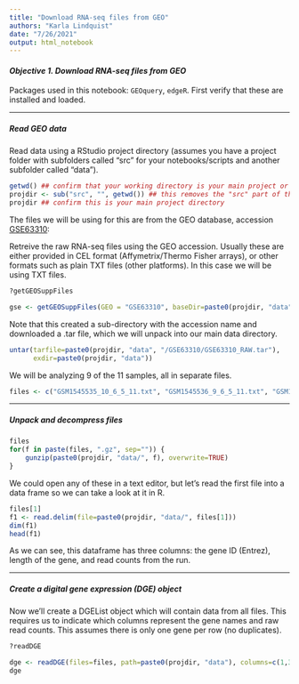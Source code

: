 ```yaml
---
title: "Download RNA-seq files from GEO" 
authors: "Karla Lindquist"
date: "7/26/2021"
output: html_notebook
---
```


#### *Objective 1. Download RNA-seq files from GEO*

Packages used in this notebook: `GEOquery`, `edgeR`. First verify that these are installed and loaded.

------------------------------------------------------------------------

##### Read GEO data

Read data using a RStudio project directory (assumes you have a project folder with subfolders called "src" for your notebooks/scripts and another subfolder called "data").

```r
getwd() ## confirm that your working directory is your main project or the "src" folder
projdir <- sub("src", "", getwd()) ## this removes the "src" part of the directory string in case it is there
projdir ## confirm this is your main project directory
```

The files we will be using for this are from the GEO database, accession [GSE63310](https://www.ncbi.nlm.nih.gov/geo/query/acc.cgi?acc=GSE63310):

Retreive the raw RNA-seq files using the GEO accession. Usually these are either provided in CEL format (Affymetrix/Thermo Fisher arrays), or other formats such as plain TXT files (other platforms). In this case we will be using TXT files.

```r
?getGEOSuppFiles

gse <- getGEOSuppFiles(GEO = "GSE63310", baseDir=paste0(projdir, "data"))
```

Note that this created a sub-directory with the accession name and downloaded a .tar file, which we will unpack into our main data directory.

```r
untar(tarfile=paste0(projdir, "data", "/GSE63310/GSE63310_RAW.tar"),
      exdir=paste0(projdir, "data"))
```

We will be analyzing 9 of the 11 samples, all in separate files.

```r
files <- c("GSM1545535_10_6_5_11.txt", "GSM1545536_9_6_5_11.txt", "GSM1545538_purep53.txt", "GSM1545539_JMS8-2.txt", "GSM1545540_JMS8-3.txt", "GSM1545541_JMS8-4.txt", "GSM1545542_JMS8-5.txt", "GSM1545544_JMS9-P7c.txt", "GSM1545545_JMS9-P8c.txt")
```

------------------------------------------------------------------------

##### Unpack and decompress files

```r
files
for(f in paste(files, ".gz", sep="")) {
    gunzip(paste0(projdir, "data/", f), overwrite=TRUE)
}
```

We could open any of these in a text editor, but let's read the first file into a data frame so we can take a look at it in R.

```r
files[1]
f1 <- read.delim(file=paste0(projdir, "data/", files[1]))
dim(f1)
head(f1)
```

As we can see, this dataframe has three columns: the gene ID (Entrez), length of the gene, and read counts from the run.

------------------------------------------------------------------------

##### Create a digital gene expression (DGE) object

Now we'll create a DGEList object which will contain data from all files. This requires us to indicate which columns represent the gene names and raw read counts. This assumes there is only one gene per row (no duplicates).

```r
?readDGE

dge <- readDGE(files=files, path=paste0(projdir, "data"), columns=c(1,3))
dge
```
